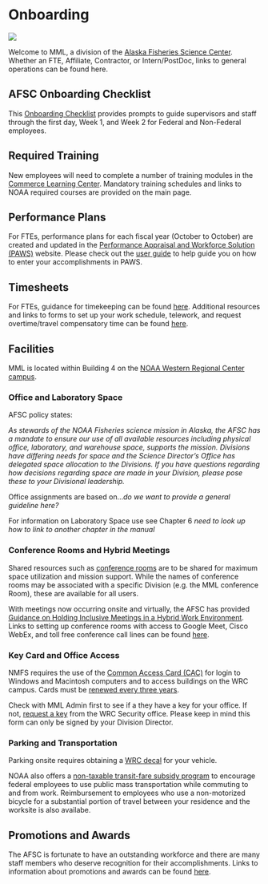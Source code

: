 # Onboarding {#onboarding}

![](img/onboarding.jpg)

Welcome to MML, a division of the [Alaska Fisheries Science Center](https://www.fisheries.noaa.gov/about/marine-mammal-laboratory). Whether an FTE, Affiliate, Contractor, or Intern/PostDoc, links to general operations can be found here.  

## AFSC Onboarding Checklist

This [Onboarding Checklist](https://drive.google.com/file/d/1Gxg-tw76NeptYFkya7M6JSyxsy31mmAu/view) provides prompts to guide supervisors and staff through the first day, Week 1, and Week 2 for Federal and Non-Federal employees. 

## Required Training

New employees will need to complete a number of training modules in the [Commerce Learning Center](https://doc.csod.com/client/doc/default.aspx). Mandatory training schedules and links to NOAA required courses are provided on the main page. 

## Performance Plans

For FTEs, performance plans for each fiscal year (October to October) are created and updated in the [Performance Appraisal and Workforce Solution (PAWS)]( https://sites.google.com/noaa.gov/myafsc/administrative/workforce-management) website. Please check out the [user guide](https://docs.google.com/document/d/1rXX3En7JAa9btXmYjZDvdR1WvsbWugvgWMtdb0K691k/edit#heading=h.b8y4yfr6nrrf) to help guide you on how to enter your accomplishments in PAWS. 

## Timesheets

For FTEs, guidance for timekeeping can be found [here](https://docs.google.com/document/d/1cLZ6i_k2qjqKGW-Aq0ctx8InpR-h-jSm/edit). Additional resources and links to forms to set up your work schedule, telework, and request overtime/travel compensatory time can be found [here](https://sites.google.com/noaa.gov/myafsc/administrative/time-and-attendance). 

## Facilities

MML is located within Building 4 on the [NOAA Western Regional Center campus](https://www.wrc.noaa.gov/). 

### Office and Laboratory Space

AFSC policy states:

_As stewards of the NOAA Fisheries science mission in Alaska, the AFSC has a mandate to ensure our use of all available resources including physical office, laboratory, and warehouse space, supports the mission. Divisions have differing needs for space and the Science Director's Office has delegated space allocation to the Divisions. If you have questions regarding how decisions regarding space are made in your Division, please pose these to your Divisional leadership._

Office assignments are based on..._do we want to provide a general guideline here?_

For information on Laboratory Space use see Chapter 6 _need to look up how to link to another chapter in the manual_

### Conference Rooms and Hybrid Meetings

Shared resources such as [conference rooms]( https://sites.google.com/noaa.gov/myafsc/reservations/conference-rooms) are to be shared for maximum space utilization and mission support. While the names of conference rooms may be associated with a specific Division (e.g. the MML conference Room), these are available for all users. 

With meetings now occurring onsite and virtually, the AFSC has provided [Guidance on Holding Inclusive Meetings in a Hybrid Work Environment](https://docs.google.com/document/d/1K8mBHH6JOdKC4aT0L4jHmTJot9n4fnW9_L9kwdclCkQ/edit). Links to setting up conference rooms with access to Google Meet, Cisco WebEx, and toll free conference call lines can be found [here](https://sites.google.com/noaa.gov/myafsc/reservations/afsc-conference-rooms-built-around-google-meet-kits).

### Key Card and Office Access

NMFS requires the use of the [Common Access Card (CAC)](https://sites.google.com/noaa.gov/myafsc/technology/it-security/common-access-card-cac) for login to Windows and Macintosh computers and to access buildings on the WRC campus. Cards must be [renewed every three years](https://sites.google.com/noaa.gov/myafsc/administrative/security/cac-renewal).  

Check with MML Admin first to see if a they have a key for your office. If not, [request a key](https://www.wrc.noaa.gov/forms/KeyRequest.pdf) from the WRC Security office. Please keep in mind this form can only be signed by your Division Director.

### Parking and Transportation 

Parking onsite requires obtaining a [WRC decal](https://www.wrc.noaa.gov/forms/WRC%20Parking%20Decal%20v2008a.pdf) for your vehicle. 

NOAA also offers a [non-taxable transit-fare subsidy program](https://sites.google.com/noaa.gov/cao/about-ocao/logistics-operations-division/noaa-transit-subsidy-program) to encourage federal employees to use public mass transportation while commuting to and from work. Reimbursement to employees who use a non-motorized bicycle for a substantial portion of travel between your residence and the worksite is also availabe.    

## Promotions and Awards

The AFSC is fortunate to have an outstanding workforce and there are many staff members who deserve recognition for their accomplishments. Links to information about promotions and awards can be found [here](https://sites.google.com/noaa.gov/myafsc/administrative/workforce-management).
